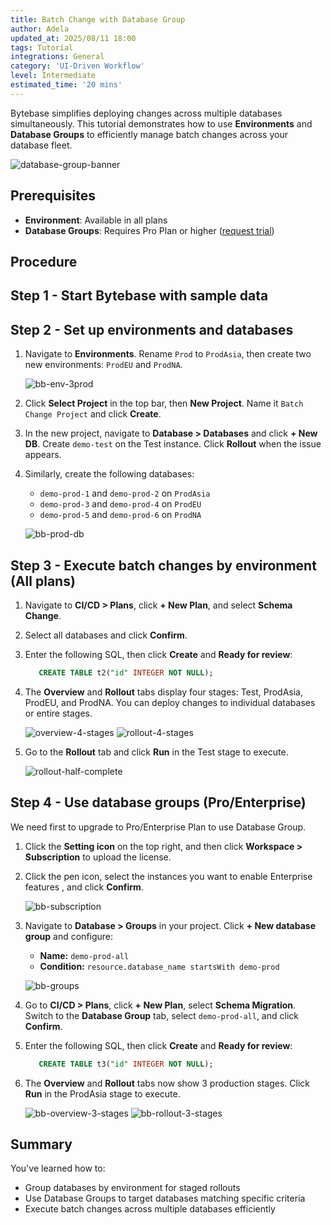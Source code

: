 ```yaml
---
title: Batch Change with Database Group
author: Adela
updated_at: 2025/08/11 18:00
tags: Tutorial
integrations: General
category: 'UI-Driven Workflow'
level: Intermediate
estimated_time: '20 mins'
---
```



Bytebase simplifies deploying changes across multiple databases simultaneously. This tutorial demonstrates how to use **Environments** and **Database Groups** to efficiently manage batch changes across your database fleet.

![database-group-banner](/content/docs/tutorials/batch-change-with-database-group/database-group-banner.webp)

## Prerequisites

- **Environment**: Available in all plans
- **Database Groups**: Requires Pro Plan or higher ([request trial](https://www.bytebase.com/pricing))

## Procedure

## Step 1 - Start Bytebase with sample data

<PreparationWithSampleData />

## Step 2 - Set up environments and databases

1. Navigate to **Environments**. Rename `Prod` to `ProdAsia`, then create two new environments: `ProdEU` and `ProdNA`.

   ![bb-env-3prod](/content/docs/tutorials/batch-change-with-database-group/bb-env-3prod.webp)

1. Click **Select Project** in the top bar, then **New Project**. Name it `Batch Change Project` and click **Create**.

1. In the new project, navigate to **Database > Databases** and click **+ New DB**. Create `demo-test` on the Test instance. Click **Rollout** when the issue appears.

1. Similarly, create the following databases:

   - `demo-prod-1` and `demo-prod-2` on `ProdAsia`
   - `demo-prod-3` and `demo-prod-4` on `ProdEU`
   - `demo-prod-5` and `demo-prod-6` on `ProdNA`

   ![bb-prod-db](/content/docs/tutorials/batch-change-with-database-group/bb-prod-db.webp)

## Step 3 - Execute batch changes by environment (All plans)

1. Navigate to **CI/CD > Plans**, click **+ New Plan**, and select **Schema Change**.

1. Select all databases and click **Confirm**.

1. Enter the following SQL, then click **Create** and **Ready for review**:

   ```SQL
      CREATE TABLE t2("id" INTEGER NOT NULL);
   ```

1. The **Overview** and **Rollout** tabs display four stages: Test, ProdAsia, ProdEU, and ProdNA. You can deploy changes to individual databases or entire stages.

   ![overview-4-stages](/content/docs/tutorials/batch-change-with-database-group/bb-overview-4-stages.webp)
   ![rollout-4-stages](/content/docs/tutorials/batch-change-with-database-group/bb-rollout-4-stages.webp)

1. Go to the **Rollout** tab and click **Run** in the Test stage to execute.

   ![rollout-half-complete](/content/docs/tutorials/batch-change-with-database-group/bb-rollout-half-complete.webp)

## Step 4 - Use database groups (Pro/Enterprise)

We need first to upgrade to Pro/Enterprise Plan to use Database Group.

1. Click the **Setting icon** on the top right, and then click **Workspace > Subscription** to upload the license.

1. Click the pen icon, select the instances you want to enable Enterprise features , and click **Confirm**.

   ![bb-subscription](/content/docs/tutorials/batch-change-with-database-group/bb-subscription.webp)

1. Navigate to **Database > Groups** in your project. Click **+ New database group** and configure:

   - **Name:** `demo-prod-all`
   - **Condition:** `resource.database_name startsWith demo-prod`

   ![bb-groups](/content/docs/tutorials/batch-change-with-database-group/bb-groups.webp)

1. Go to **CI/CD > Plans**, click **+ New Plan**, select **Schema Migration**. Switch to the **Database Group** tab, select `demo-prod-all`, and click **Confirm**.

1. Enter the following SQL, then click **Create** and **Ready for review**:

   ```SQL
      CREATE TABLE t3("id" INTEGER NOT NULL);
   ```

1. The **Overview** and **Rollout** tabs now show 3 production stages. Click **Run** in the ProdAsia stage to execute.

   ![bb-overview-3-stages](/content/docs/tutorials/batch-change-with-database-group/bb-overview-3-stages.webp)
   ![bb-rollout-3-stages](/content/docs/tutorials/batch-change-with-database-group/bb-rollout-3-stages.webp)

## Summary

You've learned how to:

- Group databases by environment for staged rollouts
- Use Database Groups to target databases matching specific criteria
- Execute batch changes across multiple databases efficiently
